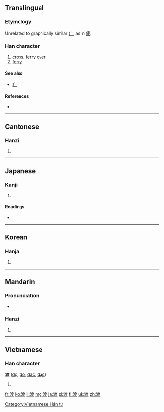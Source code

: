 {{also|疲}}
==Translingual==

===Etymology===
{{Han compound|水|alt1=氵|t1=water|度|ls=psc|c1=s|c2=p}}

Unrelated to graphically similar [[疒]], as in [[疲]].

===Han character===
{{Han char|rn=85|rad=水|as=09|sn=12|four=3014<sub>7</sub>|canj=水戈廿水 (EITE)|ids=⿰[[氵]][[度]]}}

# cross, ferry over
# [[ferry]]

====See also====
* [[疒]]

====References====
* {{Han ref|kx=0634.010|dkj=17765|dj=1040.080|hdz=31683.120|uh=6E21|ud=28193|bh=B4E7|bd=46311}}

----

==Cantonese==

===Hanzi===
{{yue-hanzi|jyut=|y=dou6}}

# {{defn|lang=yue|sort=水09}}

----

==Japanese==

===Kanji===
{{ja-kanji|grade=c|rs=水09}}

# {{defn|lang=ja|sort=水09}}

====Readings====
* {{ja-readings|on=[[と]] (to)|kun=[[わたる]] (wataru), [[わたす]] (watasu), [[わたし]] (watashi)}}

----

==Korean==

===Hanja===
{{ko-hanja|hangeul=도|eumhun=|rv=do|mr=to|y=to}}

# {{defn|lang=ko|sort=水09}}

----

==Mandarin==

===Pronunciation===
* {{audio|Zh-dù.ogg|Audio}}

===Hanzi===
{{cmn-hanzi|pin=[[dù]] ([[du4]]), [[fēng]] ([[feng1]])|wg=tu<sup>4</sup>, feng<sup>1</sup>}}

# {{defn|lang=cmn|sort=水09}}

----

==Vietnamese==

===Han character===
'''渡''' ([[độ]], [[đò]], [[đác]], [[đạc]])

# {{defn|lang=vi}}

[[Category:Vietnamese Hán tự]]

[[fr:渡]]
[[ko:渡]]
[[li:渡]]
[[mg:渡]]
[[ja:渡]]
[[pl:渡]]
[[fi:渡]]
[[uk:渡]]
[[zh:渡]]